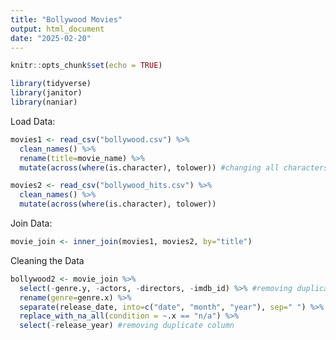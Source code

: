 ```yaml
---
title: "Bollywood Movies"
output: html_document
date: "2025-02-20"
---
```


```r
knitr::opts_chunk$set(echo = TRUE)
```

```r
library(tidyverse)
library(janitor)
library(naniar)
```


Load Data:
```r
movies1 <- read_csv("bollywood.csv") %>% 
  clean_names() %>% 
  rename(title=movie_name) %>% 
  mutate(across(where(is.character), tolower)) #changing all characters to lowercase
```

```r
movies2 <- read_csv("bollywood_hits.csv") %>% 
  clean_names() %>% 
  mutate(across(where(is.character), tolower))
```

Join Data:
```r
movie_join <- inner_join(movies1, movies2, by="title")
```




Cleaning the Data
```r
bollywood2 <- movie_join %>% 
  select(-genre.y, -actors, -directors, -imdb_id) %>% #removing duplicate columns
  rename(genre=genre.x) %>% 
  separate(release_date, into=c("date", "month", "year"), sep=" ") %>% #separate the date column
  replace_with_na_all(condition = ~.x == "n/a") %>% 
  select(-release_year) #removing duplicate column
  
```

